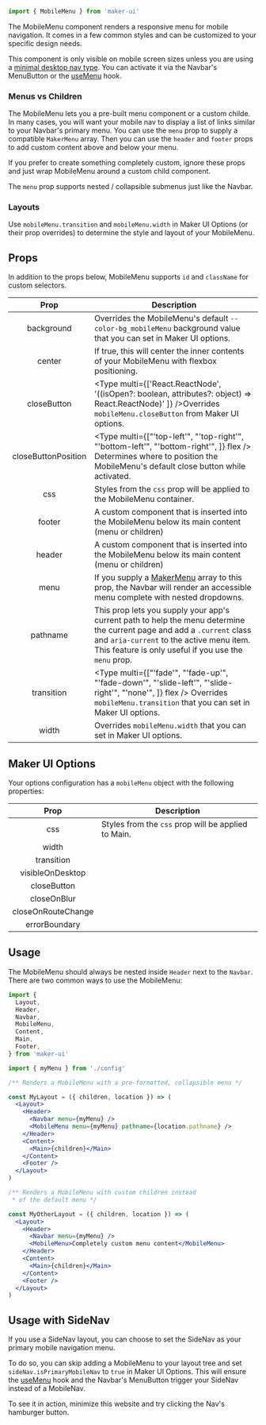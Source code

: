 <SEO
  title="MobileMenu"
  description="Use the MobileMenu component display a custom navigation menu for mobile screen sizes."
/>

<Diagram component="MobileMenu">

```jsx
import { MobileMenu } from 'maker-ui'
```

</Diagram>

The MobileMenu component renders a responsive menu for mobile navigation. It comes in a few common styles and can be customized to your specific design needs.

This component is only visible on mobile screen sizes unless you are using a [minimal desktop nav type](/docs/layout/header#nav-types). You can activate it via the Navbar's MenuButton or the [useMenu](/docs/hooks#usemenu) hook.

### Menus vs Children

The MobileMenu lets you a pre-built menu component or a custom childe.
In many cases, you will want your mobile nav to display a list of links similar to your Navbar's primary menu. You can use the `menu` prop to supply a compatible `MakerMenu` array. Then you can use the `header` and `footer` props to add custom content above and below your menu.

If you prefer to create something completely custom, ignore these props and just wrap MobileMenu around a custom child component.

<Callout type="info">
  The <code>menu</code> prop supports nested / collapsible submenus just like
  the Navbar.
</Callout>

### Layouts

Use `mobileMenu.transition` and `mobileMenu.width` in Maker UI Options (or their prop overrides) to determine the style and layout of your MobileMenu.

## Props

In addition to the props below, MobileMenu supports `id` and `className` for custom selectors.

|        Prop         | Description                                                                                                                                                                                                                                         |
| :-----------------: | --------------------------------------------------------------------------------------------------------------------------------------------------------------------------------------------------------------------------------------------------- |
|     background      | <Type name="ResponsiveString" /> Overrides the MobileMenu's default `--color-bg_mobileMenu` background value that you can set in Maker UI options.                                                                                                  |
|       center        | <Type name="boolean" /> If true, this will center the inner contents of your MobileMenu with flexbox positioning. <DefaultValue value="false" />                                                                                                    |
|     closeButton     | <Type multi={['React.ReactNode', '((isOpen?: boolean, attributes?: object) => React.ReactNode)' ]} />Overrides `mobileMenu.closeButton` from Maker UI options.                                                                                      |
| closeButtonPosition | <Type multi={["'top-left'", "'top-right'", "'bottom-left'", "'bottom-right'", ]} flex /> Determines where to position the MobileMenu's default close button while activated.                                                                        |
|         css         | <Type name="object" /> Styles from the `css` prop will be applied to the MobileMenu container.                                                                                                                                                      |
|       footer        | <Type name="React.ReactElement" /> A custom component that is inserted into the MobileMenu below its main content (menu or children)                                                                                                                |
|       header        | <Type name="React.ReactElement" /> A custom component that is inserted into the MobileMenu below its main content (menu or children)                                                                                                                |
|        menu         | <Type name="MakerMenu" /> If you supply a [MakerMenu](/docs/layout/menus) array to this prop, the Navbar will render an accessible menu complete with nested dropdowns.                                                                             |
|      pathname       | <Type name="string" /> This prop lets you supply your app's current path to help the menu determine the current page and add a `.current` class and `aria-current` to the active menu item. This feature is only useful if you use the `menu` prop. |
|     transition      | <Type multi={["'fade'", "'fade-up'", "'fade-down'", "'slide-left'", "'slide-right'", "'none'", ]} flex /> Overrides `mobileMenu.transition` that you can set in Maker UI options.                                                                   |
|        width        | <Type name="ResponsiveScale" /> Overrides `mobileMenu.width` that you can set in Maker UI options.                                                                                                                                                  |

## Maker UI Options

Your options configuration has a `mobileMenu` object with the following properties:

|        Prop        | Description                                                                |
| :----------------: | -------------------------------------------------------------------------- |
|        css         | <Type name="object" /> Styles from the `css` prop will be applied to Main. |
|       width        |                                                                            |
|     transition     |                                                                            |
|  visibleOnDesktop  |                                                                            |
|    closeButton     |                                                                            |
|    closeOnBlur     |                                                                            |
| closeOnRouteChange |                                                                            |
|   errorBoundary    |                                                                            |

## Usage

The MobileMenu should always be nested inside `Header` next to the `Navbar`. There are two common ways to use the MobileMenu:

```jsx
import {
  Layout,
  Header,
  Navbar,
  MobileMenu,
  Content,
  Main,
  Footer,
} from 'maker-ui'

import { myMenu } from './config'

/** Renders a MobileMenu with a pre-formatted, collapsible menu */

const MyLayout = ({ children, location }) => (
  <Layout>
    <Header>
      <Navbar menu={myMenu} />
      <MobileMenu menu={myMenu} pathname={location.pathname} />
    </Header>
    <Content>
      <Main>{children}</Main>
    </Content>
    <Footer />
  </Layout>
)

/** Renders a MobileMenu with custom children instead
 * of the default menu */

const MyOtherLayout = ({ children, location }) => (
  <Layout>
    <Header>
      <Navbar menu={myMenu} />
      <MobileMenu>Completely custom menu content</MobileMenu>
    </Header>
    <Content>
      <Main>{children}</Main>
    </Content>
    <Footer />
  </Layout>
)
```

## Usage with SideNav

If you use a SideNav layout, you can choose to set the SideNav as your primary mobile navigation menu.

To do so, you can skip adding a MobileMenu to your layout tree and set `sideNav.isPrimaryMobileNav` to `true` in Maker UI Options. This will ensure the [useMenu](/docs/hooks#usemenu) hook and the Navbar's MenuButton trigger your SideNav instead of a MobileNav.

To see it in action, minimize this website and try clicking the Nav's hamburger button.
